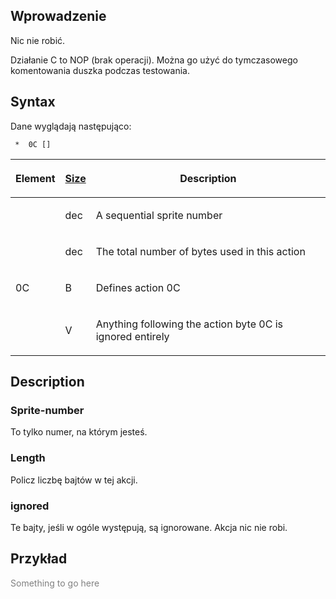{{pl/Development/NewGRF/inne strony|en=newgrf-specs.tt-wiki.net/wiki/ActionC|pl=pl/Development/NewGRF/NFO Specs/ActionC}}
<!-- 'mix' 
<div style="float: right; border: 1px solid #c7c8fe; background-color: #EEE; padding:0px;">--><!--
--><!--<div style="display:inline-block; height: 3em; width: 26px; text-align:center;"><!--
--><!-- === Link do strony oryginalnej =========== --><!--
--><!--
[[File:en/Flag.png|link=http://newgrf-specs.tt-wiki.net/wiki/ActionC | alt=en | 22x16px | frameless]]<br/><!--
--><!--[http://newgrf-specs.tt-wiki.net/wiki/ActionC EN] 
</div><!--
--><!-- === szablon =========== --><!--
--><!--{{other languages|pl=User:Extrazi/specs.tt/ActionC|language_page=pl}} </div>-->
<!--{{-}}<br>{{ambox | text = w trakcie edycji.}}-->

== Wprowadzenie ==


Nic nie robić.


Działanie C to NOP (brak operacji). Można go użyć do tymczasowego komentowania duszka podczas testowania.

== Syntax ==

Dane wyglądają następująco:

 <Sprite-number> * <Length> 0C [<ignored>]

{|
!Element!![[en/GRFActionsDetailed|Size]]!!Description

|-
|<Sprite-number>||dec||A sequential sprite number

|-
|<length>||dec||The total number of bytes used in this action

|-
|0C||B||Defines action 0C

|-
|<ignored>||V||Anything following the action byte 0C is ignored entirely
|}

== Description ==

=== Sprite-number ===

To tylko numer, na którym jesteś.

=== Length ===

Policz liczbę bajtów w tej akcji.

=== ignored ===

Te bajty, jeśli w ogóle występują, są ignorowane. Akcja nic nie robi.

== Przykład ==

<span style='color:#808080'>Something to go here</span>